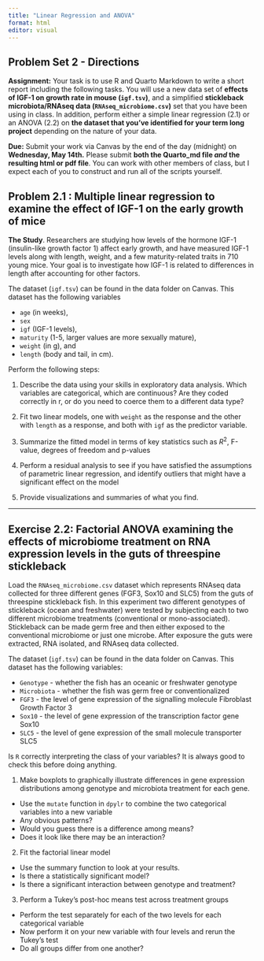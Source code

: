```yaml
---
title: "Linear Regression and ANOVA"
format: html
editor: visual
---
```


## Problem Set 2 - Directions

**Assignment:** Your task is to use R and Quarto Markdown to write a short report including the following tasks. You will use a new data set of **effects of IGF-1 on growth rate in mouse (`igf.tsv`)**, and a simplified **stickleback microbiota/RNAseq data (`RNAseq_microbiome.csv`)** set that you have been using in class. In addition, perform either a simple linear regression (2.1) or an ANOVA (2.2) on **the dataset that you've identified for your term long project** depending on the nature of your data.

**Due:** Submit your work via Canvas by the end of the day (midnight) on **Wednesday, May 14th.** Please submit **both the Quarto_md file *and* the resulting html or pdf file**. You can work with other members of class, but I expect each of you to construct and run all of the scripts yourself.

## Problem 2.1 : Multiple linear regression to examine the effect of IGF-1 on the early growth of mice

**The Study**. Researchers are studying how levels of the hormone IGF-1 (insulin-like growth factor 1) affect early growth, and have measured IGF-1 levels along with length, weight, and a few maturity-related traits in 710 young mice. Your goal is to investigate how IGF-1 is related to differences in length after accounting for other factors.

The dataset (`igf.tsv`) can be found in the data folder on Canvas. This dataset has the following variables

-   `age` (in weeks),
-   `sex`
-   `igf` (IGF-1 levels),
-   `maturity` (1-5, larger values are more sexually mature),
-   `weight` (in g), and
-   `length` (body and tail, in cm).

Perform the following steps:

1.  Describe the data using your skills in exploratory data analysis. Which variables are categorical, which are continuous? Are they coded correctly in r, or do you need to coerce them to a different data type?

2.  Fit two linear models, one with `weight` as the response and the other with `length` as a response, and both with `igf` as the predictor variable.

3.  Summarize the fitted model in terms of key statistics such as $R^2$, F-value, degrees of freedom and p-values

4.  Perform a residual analysis to see if you have satisfied the assumptions of parametric linear regression, and identify outliers that might have a significant effect on the model

5.  Provide visualizations and summaries of what you find.

------------------------------------------------------------------------

## Exercise 2.2: Factorial ANOVA examining the effects of microbiome treatment on RNA expression levels in the guts of threespine stickleback

Load the `RNAseq_microbiome.csv` dataset which represents RNAseq data collected for three different genes (FGF3, Sox10 and SLC5) from the guts of threespine stickleback fish. In this experiment two different genotypes of stickleback (ocean and freshwater) were tested by subjecting each to two different microbiome treatments (conventional or mono-associated). Stickleback can be made germ free and then either exposed to the conventional microbiome or just one microbe. After exposure the guts were extracted, RNA isolated, and RNAseq data collected.

The dataset (`igf.tsv`) can be found in the data folder on Canvas. This dataset has the following variables:

-   `Genotype` - whether the fish has an oceanic or freshwater genotype
-   `Microbiota` - whether the fish was germ free or conventionalized
-   `FGF3` - the level of gene expression of the signalling molecule Fibroblast Growth Factor 3
-   `Sox10` - the level of gene expression of the transcription factor gene Sox10
-   `SLC5` - the level of gene expression of the small molecule transporter SLC5

Is `R` correctly interpreting the class of your variables? It is always good to check this before doing anything.

1.  Make boxplots to graphically illustrate differences in gene expression distributions among genotype and microbiota treatment for each gene.

-   Use the `mutate` function in `dpylr` to combine the two categorical variables into a new variable
-   Any obvious patterns?
-   Would you guess there is a difference among means?
-   Does it look like there may be an interaction?

2.  Fit the factorial linear model

-   Use the summary function to look at your results.
-   Is there a statistically significant model?
-   Is there a significant interaction between genotype and treatment?

3.  Perform a Tukey's post-hoc means test across treatment groups

-   Perform the test separately for each of the two levels for each categorical variable
-   Now perform it on your new variable with four levels and rerun the Tukey's test
-   Do all groups differ from one another?
